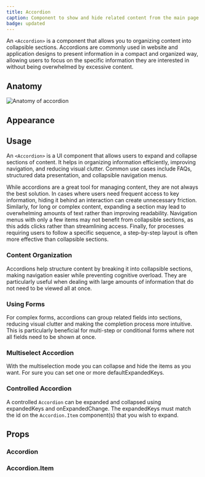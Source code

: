```yaml
---
title: Accordion
caption: Component to show and hide related content from the main page.
badge: updated
---
```


An `<Accordion>` is a component that allows you to organizing content into collapsible sections. Accordions are commonly used in website and application designs to present information in a compact and organized way, allowing users to focus on the specific information they are interested in without being overwhelmed by excessive content.

## Anatomy

<Image
  src="/accordion/accordion-anatomy.jpg"
  alt="Anatomy of accordion"
  width={800}
  height={550}
  className="mx-auto block"
/>

## Appearance

<AppearanceDemo component={title} />

<AppearanceTable component={title} />

## Usage

An `<Accordion>` is a UI component that allows users to expand and collapse sections of content. It helps in organizing information efficiently, improving navigation, and reducing visual clutter. Common use cases include FAQs, structured data presentation, and collapsible navigation menus.

While accordions are a great tool for managing content, they are not always the best solution. In cases where users need frequent access to key information, hiding it behind an interaction can create unnecessary friction. Similarly, for long or complex content, expanding a section may lead to overwhelming amounts of text rather than improving readability. Navigation menus with only a few items may not benefit from collapsible sections, as this adds clicks rather than streamlining access. Finally, for processes requiring users to follow a specific sequence, a step-by-step layout is often more effective than collapsible sections.

### Content Organization

Accordions help structure content by breaking it into collapsible sections, making navigation easier while preventing cognitive overload. They are particularly useful when dealing with large amounts of information that do not need to be viewed all at once.

<ComponentDemo file="./accordion-content.demo.tsx" />

### Using Forms

For complex forms, accordions can group related fields into sections, reducing visual clutter and making the completion process more intuitive. This is particularly beneficial for multi-step or conditional forms where not all fields need to be shown at once.

<ComponentDemo file="./accordion-form.demo.tsx" />

### Multiselect Accordion

With the multiselection mode you can collapse and hide the items as you want. For sure you can set one or more defaultExpandedKeys.

<ComponentDemo file="./multi-select-accordion.demo.tsx" />

### Controlled Accordion

A controlled `Accordion` can be expanded and collapsed using expandedKeys and onExpandedChange. The expandedKeys must match the id on the `Accordion.Item` component(s) that you wish to expand.

<ComponentDemo file="./accordion-controlled-expanded.demo.tsx" />

## Props

### Accordion

<PropsTable component={title} />

### Accordion.Item

<PropsTable component="AccordionItem" />
